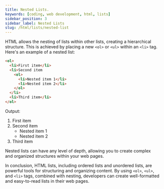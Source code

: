 ```yaml
---
title: Nested Lists.
keywords: [coding, web development, html, lists]
sidebar_position: 3
sidebar_label: Nested Lists
slug: /html/lists/nested-list
---
```



<BrowserWindow> 

HTML allows the nesting of lists within other lists, creating a hierarchical structure. This is achieved by placing a new ```<ol>``` or ```<ul>``` within an ```<li>``` tag. Here's an example of a nested list:

```html
<ol>
  <li>First item</li>
  <li>Second item
    <ol>
      <li>Nested item 1</li>
      <li>Nested item 2</li>
    </ol>
  </li>
  <li>Third item</li>
</ol>
```
Output:
1. First item
2. Second item
   - Nested item 1
   - Nested item 2
3. Third item


Nested lists can have any level of depth, allowing you to create complex and organized structures within your web pages.

In conclusion, HTML lists, including ordered lists and unordered lists, are powerful tools for structuring and organizing content. By using ```<ol>```, ```<ul>```, and ```<li>``` tags, combined with nesting, developers can create well-formatted and easy-to-read lists in their web pages.

</BrowserWindow>
